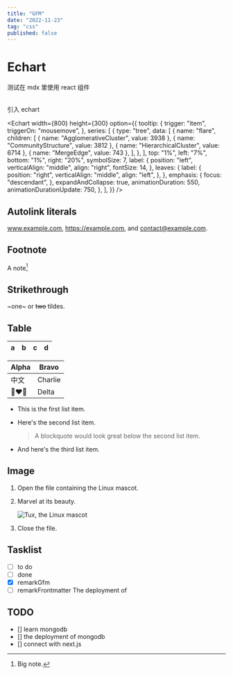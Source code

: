 ```yaml
---
title: "GFM"
date: "2022-11-23"
tag: "css"
published: false
---
```


# Echart

测试在 mdx 里使用 react 组件

<br />
引入 echart

<Echart
  width={800}
  height={300}
  option={{
    tooltip: {
      trigger: "item",
      triggerOn: "mousemove",
    },
    series: [
      {
        type: "tree",
        data: [
          {
            name: "flare",
            children: [
              { name: "AgglomerativeCluster", value: 3938 },
              { name: "CommunityStructure", value: 3812 },
              { name: "HierarchicalCluster", value: 6714 },
              { name: "MergeEdge", value: 743 },
            ],
          },
        ],
        top: "1%",
        left: "7%",
        bottom: "1%",
        right: "20%",
        symbolSize: 7,
        label: {
          position: "left",
          verticalAlign: "middle",
          align: "right",
          fontSize: 14,
        },
        leaves: {
          label: {
            position: "right",
            verticalAlign: "middle",
            align: "left",
          },
        },
        emphasis: {
          focus: "descendant",
        },
        expandAndCollapse: true,
        animationDuration: 550,
        animationDurationUpdate: 750,
      },
    ],
  }}
/>
## Autolink literals

www.example.com, https://example.com, and contact@example.com.

## Footnote

A note[^1]

[^1]: Big note.

## Strikethrough

~one~ or ~~two~~ tildes.

## Table

| a   | b   |   c |  d  |
| --- | :-- | --: | :-: |

| Alpha | Bravo   |
| ----- | ------- |
| 中文  | Charlie |
| 👩‍❤️‍👩    | Delta   |

- This is the first list item.
- Here's the second list item.

  > A blockquote would look great below the second list item.

- And here's the third list item.

## Image

1. Open the file containing the Linux mascot.
2. Marvel at its beauty.

   ![Tux, the Linux mascot](/images/cat.jpg)

3. Close the file.

## Tasklist

- [ ] to do
- [ ] done
- [x] remarkGfm
- [ ] remarkFrontmatter
      The deployment of

## TODO

- [] learn mongodb
- [] the deployment of mongodb
- [] connect with next.js

